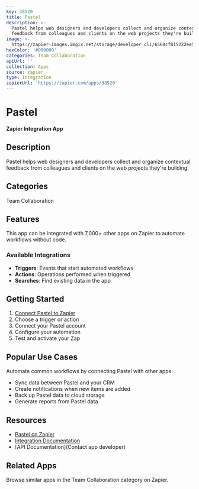 ```yaml
---
key: 38520
title: Pastel
description: >-
  Pastel helps web designers and developers collect and organize contextual
  feedback from colleagues and clients on the web projects they're building.
image: >-
  https://zapier-images.imgix.net/storage/developer_cli/6560cf815222ee5b611086f56f94f671.png?auto=format%2Ccompress&ixlib=python-3.0.0&q=50
hexColor: '#000000'
categories: Team Collaboration
apiUrl: ''
collection: Apps
source: zapier
type: Integration
zapierUrl: 'https://zapier.com/apps/38520'
---
```

# Pastel

**Zapier Integration App**

## Description

Pastel helps web designers and developers collect and organize contextual feedback from colleagues and clients on the web projects they're building.

## Categories

Team Collaboration

## Features

This app can be integrated with 7,000+ other apps on Zapier to automate workflows without code.

### Available Integrations

- **Triggers**: Events that start automated workflows
- **Actions**: Operations performed when triggered
- **Searches**: Find existing data in the app

## Getting Started

1. [Connect Pastel to Zapier](https://zapier.com/apps/38520)
2. Choose a trigger or action
3. Connect your Pastel account
4. Configure your automation
5. Test and activate your Zap

## Popular Use Cases

Automate common workflows by connecting Pastel with other apps:

- Sync data between Pastel and your CRM
- Create notifications when new items are added
- Back up Pastel data to cloud storage
- Generate reports from Pastel data

## Resources

- [Pastel on Zapier](https://zapier.com/apps/38520)
- [Integration Documentation](https://zapier.com/apps/38520/integrations)
- [API Documentation](Contact app developer)

## Related Apps

Browse similar apps in the Team Collaboration category on Zapier.
